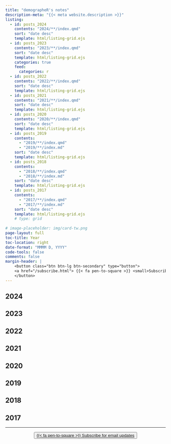 ```yaml
---
title: "demographeR's notes"
description-meta: "{{< meta website.description >}}"
listing:
  - id: posts_2024
    contents: "2024/**/index.qmd"
    sort: "date desc"
    template: html/listing-grid.ejs
  - id: posts_2023
    contents: "2023/**/index.qmd"
    sort: "date desc"
    template: html/listing-grid.ejs
    categories: true
    feed: 
      categories: r
  - id: posts_2022
    contents: "2022/**/index.qmd"
    sort: "date desc"
    template: html/listing-grid.ejs
  - id: posts_2021
    contents: "2021/**/index.qmd"
    sort: "date desc"
    template: html/listing-grid.ejs
  - id: posts_2020
    contents: "2020/**/index.qmd"
    sort: "date desc"
    template: html/listing-grid.ejs
  - id: posts_2019
    contents: 
      - "2019/**/index.qmd"
      - "2019/**/index.md"
    sort: "date desc"
    template: html/listing-grid.ejs
  - id: posts_2018
    contents: 
      - "2018/**/index.qmd"
      - "2018/**/index.md"
    sort: "date desc"
    template: html/listing-grid.ejs
  - id: posts_2017
    contents: 
      - "2017/**/index.qmd"
      - "2017/**/index.md"
    sort: "date desc"
    template: html/listing-grid.ejs
    # type: grid
  
# image-placeholder: img/card-tw.png
page-layout: full
toc-title: Year
toc-location: right
date-format: "MMMM D, YYYY"
code-tools: false
comments: false
margin-header: |
    <button class="btn btn-lg btn-secondary" type="button">
    <a href="/subscribe.html"> {{< fa pen-to-square >}} <small>Subscribe</small></a>
    </button>  
---
```


## 2024

::: {#posts_2024}
:::

## 2023

::: {#posts_2023}
:::

## 2022

::: {#posts_2022}
:::

## 2021

::: {#posts_2021}
:::

## 2020

::: {#posts_2020}
:::

## 2019

::: {#posts_2019}
:::

## 2018

::: {#posts_2018}
:::

## 2017

::: {#posts_2017}
:::

***

<center><button class="btn btn-lg btn-secondary" type="button"><a href="/subscribe.html"> {{< fa pen-to-square >}} Subscribe for email updates</a></button></center>

